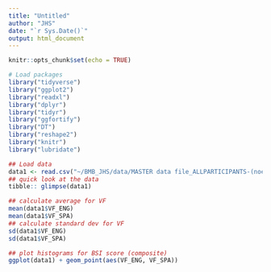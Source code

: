 ```yaml
---
title: "Untitled"
author: "JHS"
date: "`r Sys.Date()`"
output: html_document
---
```


```r
knitr::opts_chunk$set(echo = TRUE)
```


```r
# Load packages
library("tidyverse")
library("ggplot2")
library("readxl")
library("dplyr")
library("tidyr")
library("ggfortify")
library("DT")
library("reshape2")
library("knitr")
library("lubridate")
```

```r
## Load data 
data1 <- read.csv("~/BMB_JHS/data/MASTER data file_ALLPARTICIPANTS-(noexc).csv")
## quick look at the data
tibble:: glimpse(data1)
```


```r
## calculate average for VF
mean(data1$VF_ENG)
mean(data1$VF_SPA)
## calculate standard dev for VF
sd(data1$VF_ENG)
sd(data1$VF_SPA)

```


```r
## plot histograms for BSI score (composite)
ggplot(data1) + geom_point(aes(VF_ENG, VF_SPA))

```


